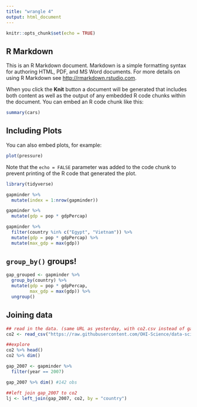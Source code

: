 ```yaml
---
title: "wrangle 4"
output: html_document
---
```


```r
knitr::opts_chunk$set(echo = TRUE)
```

## R Markdown

This is an R Markdown document. Markdown is a simple formatting syntax for authoring HTML, PDF, and MS Word documents. For more details on using R Markdown see <http://rmarkdown.rstudio.com>.

When you click the **Knit** button a document will be generated that includes both content as well as the output of any embedded R code chunks within the document. You can embed an R code chunk like this:

```r
summary(cars)
```

## Including Plots

You can also embed plots, for example:

```r
plot(pressure)
```

Note that the `echo = FALSE` parameter was added to the code chunk to prevent printing of the R code that generated the plot.

```r
library(tidyverse)
```

```r
gapminder %>% 
  mutate(index = 1:nrow(gapminder))
```

```r
gapminder %>% 
  mutate(gdp = pop * gdpPercap)
```

```r
gapminder %>% 
  filter(country %in% c("Egypt", "Vietnam")) %>% 
  mutate(gdp = pop * gdpPercap) %>%
  mutate(max_gdp = max(gdp))
```

## `group_by()` groups!
```r
gap_grouped <- gapminder %>%
  group_by(country) %>% 
  mutate(gdp = pop * gdpPercap,
         max_gdp = max(gdp)) %>%
  ungroup()
```


## Joining data
```r
## read in the data. (same URL as yesterday, with co2.csv instead of gapminder.csv)
co2 <- read_csv("https://raw.githubusercontent.com/OHI-Science/data-science-training/master/data/co2.csv")

##explore
co2 %>% head()
co2 %>% dim()

gap_2007 <- gapminder %>% 
  filter(year == 2007)

gap_2007 %>% dim() #142 obs

##left join gap_2007 to co2
lj <- left_join(gap_2007, co2, by = "country")

```


